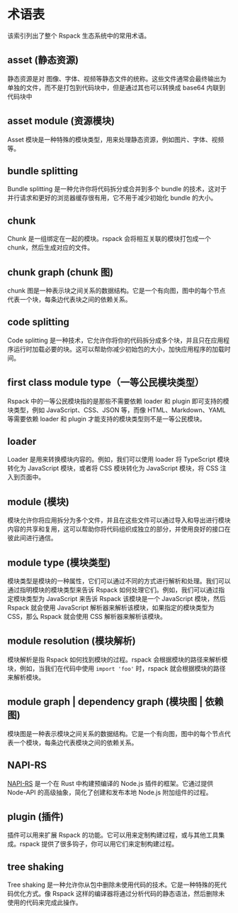 # 术语表

该索引列出了整个 Rspack 生态系统中的常用术语。

## asset (静态资源)

静态资源是对 图像、字体、视频等静态文件的统称。这些文件通常会最终输出为单独的文件，而不是打包到代码块中，但是通过其也可以转换成 base64 内联到代码块中

## asset module (资源模块)

Asset 模块是一种特殊的模块类型，用来处理静态资源，例如图片、字体、视频等。

## bundle splitting

Bundle splitting 是一种允许你将代码拆分或合并到多个 bundle 的技术，这对于并行请求和更好的浏览器缓存很有用，它不用于减少初始化 bundle 的大小。

## chunk

Chunk 是一组绑定在一起的模块。rspack 会将相互关联的模块打包成一个 chunk，然后生成对应的文件。

## chunk graph (chunk 图)

chunk 图是一种表示块之间关系的数据结构。它是一个有向图，图中的每个节点代表一个块，每条边代表块之间的依赖关系。

## code splitting

Code splitting 是一种技术，它允许你将你的代码拆分成多个块，并且只在应用程序运行时加载必要的块。这可以帮助你减少初始包的大小，加快应用程序的加载时间。

## first class module type（一等公民模块类型）

Rspack 中的一等公民模块指的是那些不需要依赖 loader 和 plugin 即可支持的模块类型，例如 JavaScript、CSS、JSON 等，而像 HTML、Markdown、YAML 等需要依赖 loader 和 plugin 才能支持的模块类型则不是一等公民模块。

## loader

Loader 是用来转换模块内容的。例如，我们可以使用 loader 将 TypeScript 模块转化为 JavaScript 模块，或者将 CSS 模块转化为 JavaScript 模块，将 CSS 注入到页面中。

## module (模块)

模块允许你将应用拆分为多个文件，并且在这些文件可以通过导入和导出进行模块内容的共享和复用，这可以帮助你将代码组织成独立的部分，并使用良好的接口在彼此间进行通信。

## module type (模块类型)

模块类型是模块的一种属性，它们可以通过不同的方式进行解析和处理。我们可以通过指明模块的模块类型来告诉 Rspack 如何处理它们。例如，我们可以通过指定模块类型为 JavaScript 来告诉 Rspack 该模块是一个 JavaScript 模块，然后 Rspack 就会使用 JavaScript 解析器来解析该模块，如果指定的模块类型为 CSS，那么 Rspack 就会使用 CSS 解析器来解析该模块。

## module resolution (模块解析)

模块解析是指 Rspack 如何找到模块的过程。rspack 会根据模块的路径来解析模块，例如，当我们在代码中使用 `import 'foo'` 时，rspack 就会根据模块的路径来解析模块。

## module graph | dependency graph (模块图 | 依赖图)

模块图是一种表示模块之间关系的数据结构。它是一个有向图，图中的每个节点代表一个模块，每条边代表模块之间的依赖关系。

## NAPI-RS

[NAPI-RS](https://napi.rs/) 是一个在 Rust 中构建预编译的 Node.js 插件的框架。它通过提供 Node-API 的高级抽象，简化了创建和发布本地 Node.js 附加组件的过程。

## plugin (插件)

插件可以用来扩展 Rspack 的功能。它可以用来定制构建过程，或与其他工具集成。rspack 提供了很多钩子，你可以用它们来定制构建过程。

## tree shaking

Tree shaking 是一种允许你从包中删除未使用代码的技术。它是一种特殊的死代码优化方式。像 Rspack 这样的编译器将通过分析代码的静态语法，然后删除未使用的代码来完成此操作。
